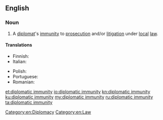 ==English==

===Noun===
{{en-noun|-|head=[[diplomatic]] [[immunity]]}}

# A [[diplomat]]'s [[immunity]] to [[prosecution]] and/or [[litigation]] under [[local]] [[law]].

====Translations====
{{trans-top|diplomat's legal immunity}}
* Finnish: {{t|fi|diplomaattinen koskemattomuus}}
* Italian: {{t|it|immunità diplomatica|f}}
{{trans-mid}}
* Polish: {{t|pl|immunitet dyplomatyczny|m}}
* Portuguese: {{t+|pt|imunidade diplomática|f}}
* Romanian: {{t+|ro|imunitate diplomatică|f}}
{{trans-bottom}}

[[Category:en:Diplomacy]]
[[Category:en:Law]]

[[et:diplomatic immunity]]
[[io:diplomatic immunity]]
[[kn:diplomatic immunity]]
[[ku:diplomatic immunity]]
[[my:diplomatic immunity]]
[[ru:diplomatic immunity]]
[[ta:diplomatic immunity]]